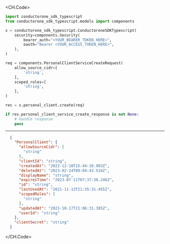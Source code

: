 
<CH.Code>
```python Create.py
import conductorone_sdk_typescript
from conductorone_sdk_typescript.models import components

s = conductorone_sdk_typescript.ConductoroneSDKTypescript(
    security=components.Security(
        bearer_auth="<YOUR_BEARER_TOKEN_HERE>",
        oauth="Bearer <YOUR_ACCESS_TOKEN_HERE>",
    ),
)

req = components.PersonalClientServiceCreateRequest(
    allow_source_cidr=[
        'string',
    ],
    scoped_roles=[
        'string',
    ],
)

res = s.personal_client.create(req)

if res.personal_client_service_create_response is not None:
    # handle response
    pass
```
---

```json Example Response
  {
    "PersonalClient": {
      "allowSourceCidr": [
        "string"
      ],
      "clientId": "string",
      "createdAt": "2022-12-10T15:44:10.903Z",
      "deletedAt": "2023-02-24T09:04:43.534Z",
      "displayName": "string",
      "expiresTime": "2023-07-11T07:37:38.246Z",
      "id": "string",
      "lastUsedAt": "2021-11-13T21:35:31.455Z",
      "scopedRoles": [
        "string"
      ],
      "updatedAt": "2021-10-17T21:06:31.385Z",
      "userId": "string"
    },
    "clientSecret": "string"
  }
```
</CH.Code>
